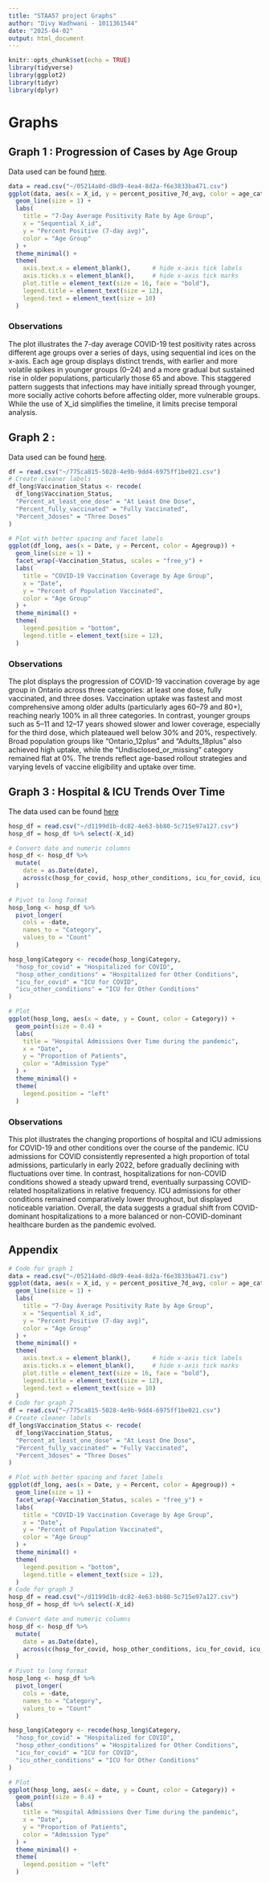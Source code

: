 ```yaml
---
title: "STAA57 project Graphs"
author: "Divy Wadhwani - 1011361544"
date: "2025-04-02"
output: html_document
---
```


```r
knitr::opts_chunk$set(echo = TRUE)
library(tidyverse)
library(ggplot2)
library(tidyr)
library(dplyr)
```

# Graphs

## Graph 1 : Progression of Cases by Age Group

Data used can be found [here](https://data.ontario.ca/dataset/ontario-covid-19-testing-percent-positive-by-age-group/resource/05214a0d-d8d9-4ea4-8d2a-f6e3833ba471).

```r
data = read.csv("~/05214a0d-d8d9-4ea4-8d2a-f6e3833ba471.csv")
ggplot(data, aes(x = X_id, y = percent_positive_7d_avg, color = age_category)) +
  geom_line(size = 1) +
  labs(
    title = "7-Day Average Positivity Rate by Age Group",
    x = "Sequential X_id",
    y = "Percent Positive (7-day avg)",
    color = "Age Group"
  ) +
  theme_minimal() +
  theme(
    axis.text.x = element_blank(),      # hide x-axis tick labels
    axis.ticks.x = element_blank(),     # hide x-axis tick marks
    plot.title = element_text(size = 16, face = "bold"),
    legend.title = element_text(size = 12),
    legend.text = element_text(size = 10)
  )
```

### Observations

The plot illustrates the 7-day average COVID-19 test positivity rates across different age groups over a series of days, using sequential ind ices on the x-axis. Each age group displays distinct trends, with earlier and more volatile spikes in younger groups (0–24) and a more gradual but sustained rise in older populations, particularly those 65 and above. This staggered pattern suggests that infections may have initially spread through younger, more socially active cohorts before affecting older, more vulnerable groups. While the use of X_id simplifies the timeline, it limits precise temporal analysis.

## Graph 2 :

Data used can be found [here](https://data.ontario.ca/dataset/covid-19-vaccine-data-in-ontario/resource/775ca815-5028-4e9b-9dd4-6975ff1be021).

```r
df = read.csv("~/775ca815-5028-4e9b-9dd4-6975ff1be021.csv")
# Create cleaner labels
df_long$Vaccination_Status <- recode(
  df_long$Vaccination_Status,
  "Percent_at_least_one_dose" = "At Least One Dose",
  "Percent_fully_vaccinated" = "Fully Vaccinated",
  "Percent_3doses" = "Three Doses"
)

# Plot with better spacing and facet labels
ggplot(df_long, aes(x = Date, y = Percent, color = Agegroup)) +
  geom_line(size = 1) +
  facet_wrap(~Vaccination_Status, scales = "free_y") +
  labs(
    title = "COVID-19 Vaccination Coverage by Age Group",
    x = "Date",
    y = "Percent of Population Vaccinated",
    color = "Age Group"
  ) +
  theme_minimal() +
  theme(
    legend.position = "bottom",
    legend.title = element_text(size = 12),
  )


```

### Observations

The plot displays the progression of COVID-19 vaccination coverage by age group in Ontario across three categories: at least one dose, fully vaccinated, and three doses. Vaccination uptake was fastest and most comprehensive among older adults (particularly ages 60–79 and 80+), reaching nearly 100% in all three categories. In contrast, younger groups such as 5–11 and 12–17 years showed slower and lower coverage, especially for the third dose, which plateaued well below 30% and 20%, respectively. Broad population groups like "Ontario_12plus" and "Adults_18plus" also achieved high uptake, while the "Undisclosed_or_missing" category remained flat at 0%. The trends reflect age-based rollout strategies and varying levels of vaccine eligibility and uptake over time.

## Graph 3 : Hospital & ICU Trends Over Time

The data used can be found [here](https://data.ontario.ca/dataset/breakdown-of-covid-19-positive-hospital-admissions/resource/d1199d1b-dc82-4e63-bb80-5c715e97a127)

```r
hosp_df = read.csv("~/d1199d1b-dc82-4e63-bb80-5c715e97a127.csv")
hosp_df = hosp_df %>% select(-X_id)

# Convert date and numeric columns
hosp_df <- hosp_df %>%
  mutate(
    date = as.Date(date),
    across(c(hosp_for_covid, hosp_other_conditions, icu_for_covid, icu_other_conditions), as.numeric)
  )

# Pivot to long format
hosp_long <- hosp_df %>%
  pivot_longer(
    cols = -date,
    names_to = "Category",
    values_to = "Count"
  )

hosp_long$Category <- recode(hosp_long$Category,
  "hosp_for_covid" = "Hospitalized for COVID",
  "hosp_other_conditions" = "Hospitalized for Other Conditions",
  "icu_for_covid" = "ICU for COVID",
  "icu_other_conditions" = "ICU for Other Conditions"
)

# Plot
ggplot(hosp_long, aes(x = date, y = Count, color = Category)) +
  geom_point(size = 0.4) +
  labs(
    title = "Hospital Admissions Over Time during the pandemic",
    x = "Date",
    y = "Proportion of Patients",
    color = "Admission Type"
  ) +
  theme_minimal() +
  theme(
    legend.position = "left"
  )

```

### Observations

This plot illustrates the changing proportions of hospital and ICU admissions for COVID-19 and other conditions over the course of the pandemic. ICU admissions for COVID consistently represented a high proportion of total admissions, particularly in early 2022, before gradually declining with fluctuations over time. In contrast, hospitalizations for non-COVID conditions showed a steady upward trend, eventually surpassing COVID-related hospitalizations in relative frequency. ICU admissions for other conditions remained comparatively lower throughout, but displayed noticeable variation. Overall, the data suggests a gradual shift from COVID-dominant hospitalizations to a more balanced or non-COVID-dominant healthcare burden as the pandemic evolved.

## Appendix

```r
# Code for graph 1
data = read.csv("~/05214a0d-d8d9-4ea4-8d2a-f6e3833ba471.csv")
ggplot(data, aes(x = X_id, y = percent_positive_7d_avg, color = age_category)) +
  geom_line(size = 1) +
  labs(
    title = "7-Day Average Positivity Rate by Age Group",
    x = "Sequential X_id",
    y = "Percent Positive (7-day avg)",
    color = "Age Group"
  ) +
  theme_minimal() +
  theme(
    axis.text.x = element_blank(),      # hide x-axis tick labels
    axis.ticks.x = element_blank(),     # hide x-axis tick marks
    plot.title = element_text(size = 16, face = "bold"),
    legend.title = element_text(size = 12),
    legend.text = element_text(size = 10)
  )
# Code for graph 2
df = read.csv("~/775ca815-5028-4e9b-9dd4-6975ff1be021.csv")
# Create cleaner labels
df_long$Vaccination_Status <- recode(
  df_long$Vaccination_Status,
  "Percent_at_least_one_dose" = "At Least One Dose",
  "Percent_fully_vaccinated" = "Fully Vaccinated",
  "Percent_3doses" = "Three Doses"
)

# Plot with better spacing and facet labels
ggplot(df_long, aes(x = Date, y = Percent, color = Agegroup)) +
  geom_line(size = 1) +
  facet_wrap(~Vaccination_Status, scales = "free_y") +
  labs(
    title = "COVID-19 Vaccination Coverage by Age Group",
    x = "Date",
    y = "Percent of Population Vaccinated",
    color = "Age Group"
  ) +
  theme_minimal() +
  theme(
    legend.position = "bottom",
    legend.title = element_text(size = 12),
  )
# Code for graph 3
hosp_df = read.csv("~/d1199d1b-dc82-4e63-bb80-5c715e97a127.csv")
hosp_df = hosp_df %>% select(-X_id)

# Convert date and numeric columns
hosp_df <- hosp_df %>%
  mutate(
    date = as.Date(date),
    across(c(hosp_for_covid, hosp_other_conditions, icu_for_covid, icu_other_conditions), as.numeric)
  )

# Pivot to long format
hosp_long <- hosp_df %>%
  pivot_longer(
    cols = -date,
    names_to = "Category",
    values_to = "Count"
  )

hosp_long$Category <- recode(hosp_long$Category,
  "hosp_for_covid" = "Hospitalized for COVID",
  "hosp_other_conditions" = "Hospitalized for Other Conditions",
  "icu_for_covid" = "ICU for COVID",
  "icu_other_conditions" = "ICU for Other Conditions"
)

# Plot
ggplot(hosp_long, aes(x = date, y = Count, color = Category)) +
  geom_point(size = 0.4) +
  labs(
    title = "Hospital Admissions Over Time during the pandemic",
    x = "Date",
    y = "Proportion of Patients",
    color = "Admission Type"
  ) +
  theme_minimal() +
  theme(
    legend.position = "left"
  )

```
